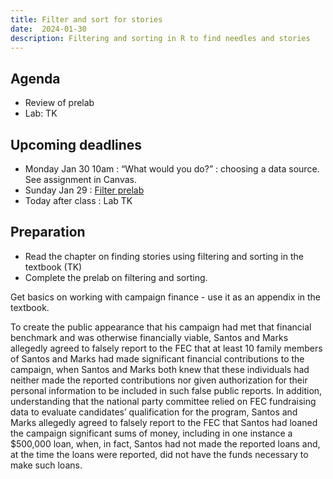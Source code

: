 ```yaml
---
title: Filter and sort for stories
date:  2024-01-30
description: Filtering and sorting in R to find needles and stories
--- 
```


## Agenda 

* Review of prelab
* Lab: TK



## Upcoming deadlines

* [Monday Jan 30 10am]{.sked-dates} : "What would you do?" : choosing a data source. See assignment in Canvas.
* [Sunday Jan 29]{.sked-dates} : [Filter prelab](TK) 
* [Today after class]{.sked-dates} : Lab TK

## Preparation

* Read the chapter on finding stories using filtering and sorting in the textbook (TK)
* Complete the prelab on filtering and sorting.

Get basics on working with campaign finance - use it as an appendix in the textbook. 

To create the public appearance that his campaign had met that financial benchmark and was otherwise financially viable, Santos and Marks allegedly agreed to falsely report to the FEC that at least 10 family members of Santos and Marks had made significant financial contributions to the campaign, when Santos and Marks both knew that these individuals had neither made the reported contributions nor given authorization for their personal information to be included in such false public reports. In addition, understanding that the national party committee relied on FEC fundraising data to evaluate candidates’ qualification for the program, Santos and Marks allegedly agreed to falsely report to the FEC that Santos had loaned the campaign significant sums of money, including in one instance a $500,000 loan, when, in fact, Santos had not made the reported loans and, at the time the loans were reported, did not have the funds necessary to make such loans. 


